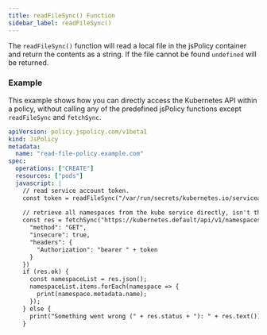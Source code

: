 ```yaml
---
title: readFileSync() Function
sidebar_label: readFileSync()
---
```


The `readFileSync()` function will read a local file in the jsPolicy container and return the contents as a string. If the file cannot be found `undefined` will be returned.

### Example

This example shows how you can directly access the Kubernetes API within a policy, without calling any of the predefined jsPolicy functions except `readFileSync` and `fetchSync`.
```yaml
apiVersion: policy.jspolicy.com/v1beta1
kind: JsPolicy
metadata:
  name: "read-file-policy.example.com"
spec:
  operations: ["CREATE"]
  resources: ["pods"]
  javascript: |
    // read service account token.
    const token = readFileSync("/var/run/secrets/kubernetes.io/serviceaccount/token");
  
    // retrieve all namespaces from the kube service directly, isn't that cool?
    const res = fetchSync("https://kubernetes.default/api/v1/namespaces", {
      "method": "GET",
      "insecure": true,
      "headers": {
        "Authorization": "bearer " + token
      }
    })
    if (res.ok) {
      const namespaceList = res.json();
      namespaceList.items.forEach(namespace => {
        print(namespace.metadata.name);
      });
    } else {
      print("Something went wrong (" + res.status + "): " + res.text());
    }
```
